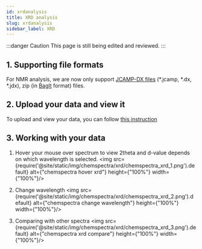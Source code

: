 ```yaml
---
id: xrdanalysis
title: XRD analysis
slug: xrdanalysis
sidebar_label: XRD
---
```


:::danger Caution 
This page is still being edited and reviewed.
::: 

## 1. Supporting file formats
For NMR analysis, we are now only support [JCAMP-DX files](https://iupac.org/what-we-do/digital-standards/jcamp-dx/) (*.jcamp, *.dx, *.jdx), zip (in [BagIt](https://en.wikipedia.org/wiki/BagIt) format) files.

## 2. Upload your data and view it
To upload and view your data, you can follow [this instruction](../analysis#2-analysing-data-in-chemotioneln) 

## 3. Working with your data
1. Hover your mouse over spectrum to view 2theta and d-value depends on which wavelength is selected.
<img src={require('@site/static/img/chemspectra/xrd/chemspectra_xrd_1.png').default} alt={"chemspectra hover xrd"} height={"100%"} width={"100%"}/>

2. Change wavelength
<img src={require('@site/static/img/chemspectra/xrd/chemspectra_xrd_2.png').default} alt={"chemspectra change wavelength"} height={"100%"} width={"100%"}/>

3. Comparing with other spectra
<img src={require('@site/static/img/chemspectra/xrd/chemspectra_xrd_3.png').default} alt={"chemspectra xrd compare"} height={"100%"} width={"100%"}/>
